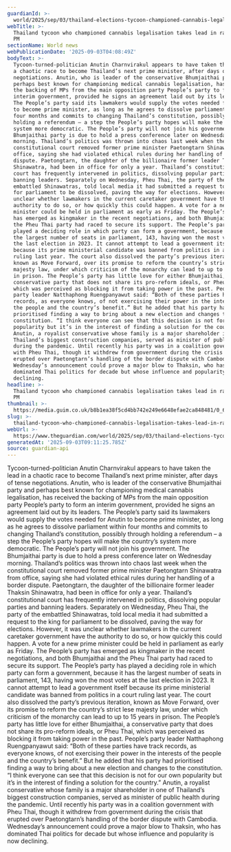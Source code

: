 ```yaml
---
guardianId: >-
  world/2025/sep/03/thailand-elections-tycoon-championed-cannabis-legalisation-takes-lead-pm-race
webTitle: >-
  Thailand tycoon who championed cannabis legalisation takes lead in race to be
  PM
sectionName: World news
webPublicationDate: '2025-09-03T04:08:49Z'
bodyText: >-
  Tycoon-turned-politician Anutin Charnvirakul appears to have taken the lead in
  a chaotic race to become Thailand’s next prime minister, after days of tense
  negotiations. Anutin, who is leader of the conservative Bhumjaithai party and
  perhaps best known for championing medical cannabis legalisation, has received
  the backing of MPs from the main opposition party People’s party to form an
  interim government, provided he signs an agreement laid out by its leaders.
  The People’s party said its lawmakers would supply the votes needed for Anutin
  to become prime minister, as long as he agrees to dissolve parliament within
  four months and commits to changing Thailand’s constitution, possibly through
  holding a referendum – a step the People’s party hopes will make the country’s
  system more democratic. The People’s party will not join his government. The
  Bhumjaithai party is due to hold a press conference later on Wednesday
  morning. Thailand’s politics was thrown into chaos last week when the
  constitutional court removed former prime minister Paetongtarn Shinawatra from
  office, saying she had violated ethical rules during her handling of a border
  dispute. Paetongtarn, the daughter of the billionaire former leader Thaksin
  Shinawatra, had been in office for only a year. Thailand’s constitutional
  court has frequently intervened in politics, dissolving popular parties and
  banning leaders. Separately on Wednesday, Pheu Thai, the party of the
  embattled Shinawatras, told local media it had submitted a request to the king
  for parliament to be dissolved, paving the way for elections. However, it was
  unclear whether lawmakers in the current caretaker government have the
  authority to do so, or how quickly this could happen. A vote for a new prime
  minister could be held in parliament as early as Friday. The People’s party
  has emerged as kingmaker in the recent negotiations, and both Bhumjaithai and
  the Pheu Thai party had raced to secure its support. The People’s party has
  played a deciding role in which party can form a government, because it has
  the largest number of seats in parliament, 143, having won the most votes at
  the last election in 2023. It cannot attempt to lead a government itself
  because its prime ministerial candidate was banned from politics in a court
  ruling last year. The court also dissolved the party’s previous iteration,
  known as Move Forward, over its promise to reform the country’s strict lese
  majesty law, under which criticism of the monarchy can lead to up to 15 years
  in prison. The People’s party has little love for either Bhumjaithai, a
  conservative party that does not share its pro-reform ideals, or Pheu Thai,
  which was perceived as blocking it from taking power in the past. People’s
  party leader Natthaphong Ruengpanyawut said: “Both of these parties have track
  records, as everyone knows, of not exercising their power in the interests of
  the people and the country’s benefit.” But he added that his party had
  prioritised finding a way to bring about a new election and changes to the
  constitution. “I think everyone can see that this decision is not for our own
  popularity but it’s in the interest of finding a solution for the country.”
  Anutin, a royalist conservative whose family is a major shareholder in one of
  Thailand’s biggest construction companies, served as minister of public health
  during the pandemic. Until recently his party was in a coalition government
  with Pheu Thai, though it withdrew from government during the crisis that
  erupted over Paetongtarn’s handling of the border dispute with Cambodia.
  Wednesday’s announcement could prove a major blow to Thaksin, who has
  dominated Thai politics for decade but whose influence and popularity is now
  declining.
headline: >-
  Thailand tycoon who championed cannabis legalisation takes lead in race to be
  PM
thumbnail: >-
  https://media.guim.co.uk/b8b1ea38f5cd4bb742e249e6648efae2ca848481/0_62_6379_5104/500.jpg
slug: >-
  thailand-tycoon-who-championed-cannabis-legalisation-takes-lead-in-race-to-be-pm
webUrl: >-
  https://www.theguardian.com/world/2025/sep/03/thailand-elections-tycoon-championed-cannabis-legalisation-takes-lead-pm-race
generatedAt: '2025-09-03T09:11:25.785Z'
source: guardian-api
---
```

Tycoon-turned-politician Anutin Charnvirakul appears to have taken the lead in a chaotic race to become Thailand’s next prime minister, after days of tense negotiations. Anutin, who is leader of the conservative Bhumjaithai party and perhaps best known for championing medical cannabis legalisation, has received the backing of MPs from the main opposition party People’s party to form an interim government, provided he signs an agreement laid out by its leaders. The People’s party said its lawmakers would supply the votes needed for Anutin to become prime minister, as long as he agrees to dissolve parliament within four months and commits to changing Thailand’s constitution, possibly through holding a referendum – a step the People’s party hopes will make the country’s system more democratic. The People’s party will not join his government. The Bhumjaithai party is due to hold a press conference later on Wednesday morning. Thailand’s politics was thrown into chaos last week when the constitutional court removed former prime minister Paetongtarn Shinawatra from office, saying she had violated ethical rules during her handling of a border dispute. Paetongtarn, the daughter of the billionaire former leader Thaksin Shinawatra, had been in office for only a year. Thailand’s constitutional court has frequently intervened in politics, dissolving popular parties and banning leaders. Separately on Wednesday, Pheu Thai, the party of the embattled Shinawatras, told local media it had submitted a request to the king for parliament to be dissolved, paving the way for elections. However, it was unclear whether lawmakers in the current caretaker government have the authority to do so, or how quickly this could happen. A vote for a new prime minister could be held in parliament as early as Friday. The People’s party has emerged as kingmaker in the recent negotiations, and both Bhumjaithai and the Pheu Thai party had raced to secure its support. The People’s party has played a deciding role in which party can form a government, because it has the largest number of seats in parliament, 143, having won the most votes at the last election in 2023. It cannot attempt to lead a government itself because its prime ministerial candidate was banned from politics in a court ruling last year. The court also dissolved the party’s previous iteration, known as Move Forward, over its promise to reform the country’s strict lese majesty law, under which criticism of the monarchy can lead to up to 15 years in prison. The People’s party has little love for either Bhumjaithai, a conservative party that does not share its pro-reform ideals, or Pheu Thai, which was perceived as blocking it from taking power in the past. People’s party leader Natthaphong Ruengpanyawut said: “Both of these parties have track records, as everyone knows, of not exercising their power in the interests of the people and the country’s benefit.” But he added that his party had prioritised finding a way to bring about a new election and changes to the constitution. “I think everyone can see that this decision is not for our own popularity but it’s in the interest of finding a solution for the country.” Anutin, a royalist conservative whose family is a major shareholder in one of Thailand’s biggest construction companies, served as minister of public health during the pandemic. Until recently his party was in a coalition government with Pheu Thai, though it withdrew from government during the crisis that erupted over Paetongtarn’s handling of the border dispute with Cambodia. Wednesday’s announcement could prove a major blow to Thaksin, who has dominated Thai politics for decade but whose influence and popularity is now declining.
